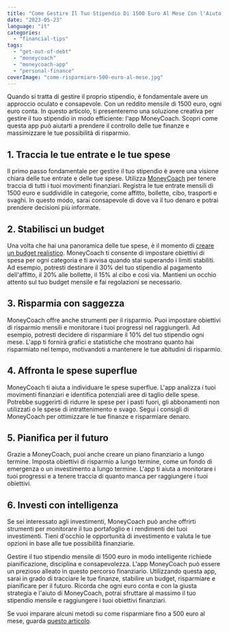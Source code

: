 ```yaml
---
title: "Come Gestire Il Tuo Stipendio Di 1500 Euro Al Mese Con l'Aiuto Di MoneyCoach"
date: "2023-05-23"
language: "it"
categories: 
  - "financial-tips"
tags: 
  - "get-out-of-debt"
  - "moneycoach"
  - "moneycoach-app"
  - "personal-finance"
coverImage: "come-risparmiare-500-euro-al-mese.jpg"
---
```

Quando si tratta di gestire il proprio stipendio, è fondamentale avere un approccio oculato e consapevole. Con un reddito mensile di 1500 euro, ogni euro conta. In questo articolo, ti presenteremo una soluzione creativa per gestire il tuo stipendio in modo efficiente: l'app MoneyCoach. Scopri come questa app può aiutarti a prendere il controllo delle tue finanze e massimizzare le tue possibilità di risparmio.

## 1\. Traccia le tue entrate e le tue spese
Il primo passo fondamentale per gestire il tuo stipendio è avere una visione chiara delle tue entrate e delle tue spese. Utilizza [MoneyCoach](/it) per tenere traccia di tutti i tuoi movimenti finanziari. Registra le tue entrate mensili di 1500 euro e suddividile in categorie, come affitto, bollette, cibo, trasporti e svaghi. In questo modo, sarai consapevole di dove va il tuo denaro e potrai prendere decisioni più informate.
## 2\. Stabilisci un budget
Una volta che hai una panoramica delle tue spese, è il momento di [creare un budget realistico](guides/getting-started-how-to-create-a-budget). MoneyCoach ti consente di impostare obiettivi di spesa per ogni categoria e ti avvisa quando stai superando i limiti stabiliti. Ad esempio, potresti destinare il 30% del tuo stipendio al pagamento dell'affitto, il 20% alle bollette, il 15% al cibo e così via. Mantieni un occhio attento sul tuo budget mensile e fai regolazioni se necessario.
## 3\. Risparmia con saggezza
MoneyCoach offre anche strumenti per il risparmio. Puoi impostare obiettivi di risparmio mensili e monitorare i tuoi progressi nel raggiungerli. Ad esempio, potresti decidere di risparmiare il 10% del tuo stipendio ogni mese. L'app ti fornirà grafici e statistiche che mostrano quanto hai risparmiato nel tempo, motivandoti a mantenere le tue abitudini di risparmio.
## 4\. Affronta le spese superflue
MoneyCoach ti aiuta a individuare le spese superflue. L'app analizza i tuoi movimenti finanziari e identifica potenziali aree di taglio delle spese. Potrebbe suggerirti di ridurre le spese per i pasti fuori, gli abbonamenti non utilizzati o le spese di intrattenimento e svago. Segui i consigli di MoneyCoach per ottimizzare le tue finanze e risparmiare denaro.
## 5\. Pianifica per il futuro
Grazie a MoneyCoach, puoi anche creare un piano finanziario a lungo termine. Imposta obiettivi di risparmio a lungo termine, come un fondo di emergenza o un investimento a lungo termine. L'app ti aiuta a monitorare i tuoi progressi e a tenere traccia di quanto manca per raggiungere i tuoi obiettivi.
## 6\. Investi con intelligenza
Se sei interessato agli investimenti, MoneyCoach può anche offrirti strumenti per monitorare il tuo portafoglio e i rendimenti dei tuoi investimenti. Tieni d'occhio le opportunità di investimento e valuta le tue opzioni in base alle tue possibilità finanziarie.

Gestire il tuo stipendio mensile di 1500 euro in modo intelligente richiede pianificazione, disciplina e consapevolezza. L'app MoneyCoach può essere un prezioso alleato in questo percorso finanziario. Utilizzando questa app, sarai in grado di tracciare le tue finanze, stabilire un budget, risparmiare e pianificare per il futuro. Ricorda che ogni euro conta e con la giusta strategia e l'aiuto di MoneyCoach, potrai sfruttare al massimo il tuo stipendio mensile e raggiungere i tuoi obiettivi finanziari.

Se vuoi imparare alcuni metodi su come risparmiare fino a 500 euro al mese, guarda [questo articolo](blog/ecco-10-modi-creativi-per-risparmiare-500-euro-al-mese-senza-sforzo).